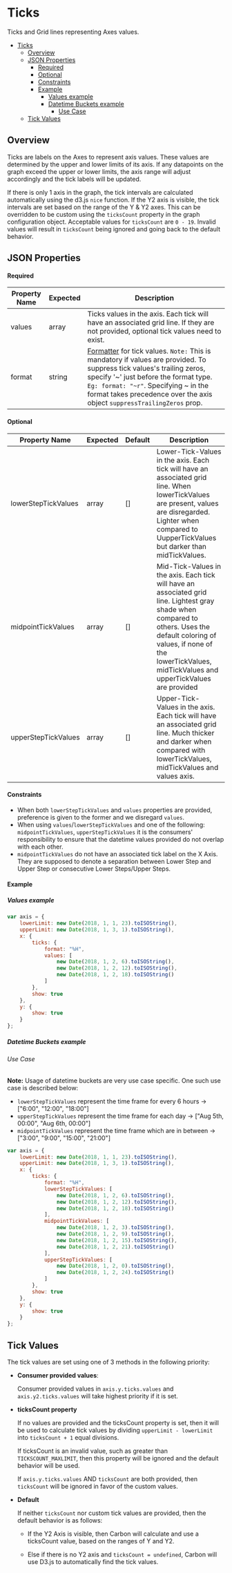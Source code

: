 # Ticks

Ticks and Grid lines representing Axes values.

-   [Ticks](#ticks)
    -   [Overview](#overview)
    -   [JSON Properties](#json-properties)
        -   [Required](#required)
        -   [Optional](#optional)
        -   [Constraints](#constraints)
        -   [Example](#example)
            -   [Values example](#values-example)
            -   [Datetime Buckets example](#datetime-buckets-example)
                -   [Use Case](#use-case)
    -   [Tick Values](#tick-values)

## Overview

Ticks are labels on the Axes to represent axis values. These values are determined by the upper and lower limits of its axis. If any datapoints on the graph exceed the upper or lower limits, the axis range will adjust accordingly and the tick labels will be updated.

If there is only 1 axis in the graph, the tick intervals are calculated automatically using the d3.js `nice` function. If the Y2 axis is visible, the tick intervals are set based on the range of the Y & Y2 axes. This can be overridden to be custom using the `ticksCount` property in the graph configuration object. Acceptable values for `ticksCount` are `0 - 19`. Invalid values will result in `ticksCount` being ignored and going back to the default behavior.

## JSON Properties

#### Required

| Property Name | Expected | Description                                                                                                                                                                                                                                                                                                                                              |
| ------------- | -------- | -------------------------------------------------------------------------------------------------------------------------------------------------------------------------------------------------------------------------------------------------------------------------------------------------------------------------------------------------------- |
| values        | array    | Ticks values in the axis. Each tick will have an associated grid line. If they are not provided, optional tick values need to exist.                                                                                                                                                                                                                     |
| format        | string   | [Formatter](https://github.com/d3/d3-time-format/blob/master/README.md#locales) for tick values. `Note:` This is mandatory if values are provided. To suppress tick values's trailing zeros, specify '~' just before the format type. `Eg: format: "~r"`. Specifying ~ in the format takes precedence over the axis object `suppressTrailingZeros` prop. |

#### Optional

| Property Name       | Expected | Default | Description                                                                                                                                                                                                                            |
| ------------------- | -------- | ------- | -------------------------------------------------------------------------------------------------------------------------------------------------------------------------------------------------------------------------------------- |
| lowerStepTickValues | array    | []      | Lower-Tick-Values in the axis. Each tick will have an associated grid line. When lowerTickValues are present, values are disregarded. Lighter when compared to UupperTickValues but darker than midTickValues.                                                       |
| midpointTickValues  | array    | []      | Mid-Tick-Values in the axis. Each tick will have an associated grid line. Lightest gray shade when compared to others. Uses the default coloring of values, if none of the lowerTickValues, midTickValues and upperTickValues are provided |
| upperStepTickValues | array    | []      | Upper-Tick-Values in the axis. Each tick will have an associated grid line. Much thicker and darker when compared with lowerTickValues, midTickValues and values axis.                                                                 |

#### Constraints

-   When both `lowerStepTickValues` and `values` properties are provided, preference is given to the former and we disregard `values`.
-   When using `values`/`lowerStepTickValues` and one of the following: `midpointTickValues`, `upperStepTickValues` it is the consumers' responsibility to ensure that the datetime values provided do not overlap with each other.
-   `midpointTickValues` do not have an associated tick label on the X Axis. They are supposed to denote a separation between Lower Step and Upper Step or consecutive Lower Steps/Upper Steps.

#### Example

##### Values example

```javascript
var axis = {
    lowerLimit: new Date(2018, 1, 1, 23).toISOString(),
    upperLimit: new Date(2018, 1, 3, 1).toISOString(),
    x: {
        ticks: {
            format: "%H",
            values: [
                new Date(2018, 1, 2, 6).toISOString(),
                new Date(2018, 1, 2, 12).toISOString(),
                new Date(2018, 1, 2, 18).toISOString()
            ]
        },
        show: true
    },
    y: {
        show: true
    }
};
```

##### Datetime Buckets example

###### Use Case

**Note:** Usage of datetime buckets are very use case specific. One such use case is described below:

-   `lowerStepTickValues` represent the time frame for every 6 hours -> ["6:00", "12:00", "18:00"]
-   `upperStepTickValues` represent the time frame for each day -> ["Aug 5th, 00:00", "Aug 6th, 00:00"]
-   `midpointTickValues` represent the time frame which are in between -> ["3:00", "9:00", "15:00", "21:00"]

```javascript
var axis = {
    lowerLimit: new Date(2018, 1, 1, 23).toISOString(),
    upperLimit: new Date(2018, 1, 3, 1).toISOString(),
    x: {
        ticks: {
            format: "%H",
            lowerStepTickValues: [
                new Date(2018, 1, 2, 6).toISOString(),
                new Date(2018, 1, 2, 12).toISOString(),
                new Date(2018, 1, 2, 18).toISOString()
            ],
            midpointTickValues: [
                new Date(2018, 1, 2, 3).toISOString(),
                new Date(2018, 1, 2, 9).toISOString(),
                new Date(2018, 1, 2, 15).toISOString(),
                new Date(2018, 1, 2, 21).toISOString()
            ],
            upperStepTickValues: [
                new Date(2018, 1, 2, 0).toISOString(),
                new Date(2018, 1, 2, 24).toISOString()
            ]
        },
        show: true
    },
    y: {
        show: true
    }
};
```

## Tick Values

The tick values are set using one of 3 methods in the following priority:

-   **Consumer provided values**:

    Consumer provided values in `axis.y.ticks.values` and `axis.y2.ticks.values` will take highest priority if it is set.

-   **ticksCount property**

    If no values are provided and the ticksCount property is set, then it will be used to calculate tick values by dividing `upperLimit - lowerLimit` into `ticksCount + 1` equal divisions.

    If ticksCount is an invalid value, such as greater than `TICKSCOUNT_MAXLIMIT`, then this property will be ignored and the default behavior will be used.

    If `axis.y.ticks.values` AND `ticksCount` are both provided, then `ticksCount` will be ignored in favor of the custom values.

-   **Default**

     If neither `ticksCount` nor custom tick values are provided, then the default behavior is as follows:
    
    - If the Y2 Axis is visible, then Carbon will calculate and use a ticksCount value, based on the ranges of Y and Y2.

    - Else if there is no Y2 axis and `ticksCount = undefined`, Carbon will use D3.js to automatically find the tick values.
